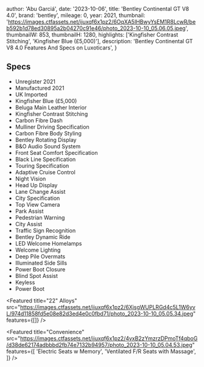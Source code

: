 
  author: 'Abu Garciá',
  date: '2023-10-06',
  title: 'Bentley Continental GT V8 4.0',
  brand: 'bentley',
  mileage: 0,
  year: 2021,
  thumbnail: 'https://images.ctfassets.net/ijuxqf6x1pz2/6OqXA5IHBwyYsEM1R8LcwR/beb592b1d78ed30895a2b04270c91e46/photo_2023-10-10_05.06.05.jpeg',
  thumbnailW: 853,
  thumbnailH: 1280,
  highlights: ['Kingfisher Contrast Stitching', 'Kingfisher Blue (£5,000)'],
  description:
    'Bentley Continental GT V8 4.0 Features And Specs on Luxoticars',
}


## Specs
- Unregister 2021
- Manufactured 2021
- UK Imported 
- Kingfisher Blue (£5,000)
- Beluga Main Leather Interior
- Kingfisher Contrast Stitching
- Carbon Fibre Dash
- Mulliner Driving Specification
- Carbon Fibre Body Styling
- Bentley Rotating Display
- B&O Audio Sound System
- Front Seat Comfort Specification
- Black Line Specification
- Touring Specification
- Adaptive Cruise Control
- Night Vision
- Head Up Display 
- Lane Change Assist
- City Specification
- Top View Camera
- Park Assist 
- Pedestrian Warning 
- City Assist
- Traffic Sign Recognition
- Bentley Dynamic Ride
- LED Welcome Homelamps
- Welcome Lighting
- Deep Pile Overmats 
- Illuminated Side Sills
- Power Boot Closure 
- Blind Spot Assist 
- Keyless
- Power Boot

<Featured
  title="22" Alloys"
  src="https://images.ctfassets.net/ijuxqf6x1pz2/6XjsgWUPLRGd4c5L1W6yvL/974d11858fd5e08e82d3ed4e0c0fbd71/photo_2023-10-10_05.05.34.jpeg"
  features={[]}
/>

<Featured
  title="Convenience"
  src="https://images.ctfassets.net/ijuxqf6x1pz2/4vxB2zYmzrzDPmoTf4qboG/d38de62174adbbbd2fb74e7132b94957/photo_2023-10-10_05.04.53.jpeg"
  features={[
    'Electric Seats w Memory',
    'Ventilated F/R Seats with Massage',
  ]}
/>
